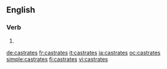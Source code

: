 ==English==

===Verb===
{{head|en}}

# {{en-third-person singular of|castrate}}

[[de:castrates]]
[[fr:castrates]]
[[it:castrates]]
[[ja:castrates]]
[[oc:castrates]]
[[simple:castrates]]
[[fi:castrates]]
[[vi:castrates]]